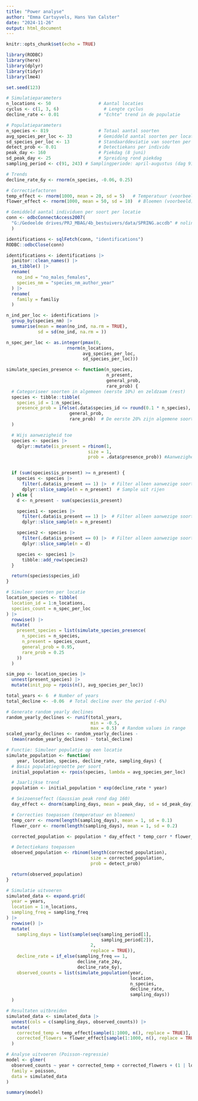 ```yaml
---
title: "Power analyse"
author: "Emma Cartuyvels, Hans Van Calster"
date: "2024-11-26"
output: html_document
---
```


```r
knitr::opts_chunk$set(echo = TRUE)

library(RODBC)
library(here)
library(dplyr)
library(tidyr)
library(lme4)

set.seed(123)
```

```r
# Simulatieparameters
n_locations <- 50                  # Aantal locaties
cyclus <- c(1, 3, 6)                 # Lengte cyclus
decline_rate <- 0.01               # "Echte" trend in de populatie

# Populatieparameters
n_species <- 819                   # Totaal aantal soorten
avg_species_per_loc <- 33          # Gemiddeld aantal soorten per locatie
sd_species_per_loc <- 13           # Standaarddeviatie van soorten per locatie
detect_prob <- 0.01                # Detectiekans per individu
peak_day <- 160                    # Piekdag (8 juni)
sd_peak_day <- 25                  # Spreiding rond piekdag
sampling_period <- c(91, 243) # Samplingperiode: april-augustus (dag 91 tot 243)

# Trends
decline_rate_6y <- rnorm(n_species, -0.06, 0.25)

# Correctiefactoren
temp_effect <- rnorm(1000, mean = 20, sd = 5)   # Temperatuur (voorbeeld)
flower_effect <- rnorm(1000, mean = 50, sd = 10)  # Bloemen (voorbeeld)
```

```r
# Gemiddeld aantal individuen per soort per locatie
conn <- odbcConnectAccess2007(
  "G:/Gedeelde drives/PRJ_MBAG/4b_bestuivers/data/SPRING.accdb" # nolint
  )

identifications <- sqlFetch(conn, "identifications")
RODBC::odbcClose(conn)

identifications <- identifications |>
  janitor::clean_names() |>
  as_tibble() |>
  rename(
    no_ind = "no_males_females",
    species_nm = "species_nm_author_year"
  ) |>
  rename(
    family = familiy
  )

n_ind_per_loc <- identifications |>
  group_by(species_nm) |>
  summarise(mean = mean(no_ind, na.rm = TRUE),
            sd = sd(no_ind, na.rm = ))
```

```r
n_spec_per_loc <- as.integer(pmax(0,
                       rnorm(n_locations,
                             avg_species_per_loc,
                             sd_species_per_loc)))
```

```r
simulate_species_presence <- function(n_species,
                                      n_present,
                                      general_prob,
                                      rare_prob) {
  # Categoriseer soorten in algemeen (eerste 10%) en zeldzaam (rest)
  species <- tibble::tibble(
    species_id = 1:n_species,
    presence_prob = ifelse(.data$species_id <= round(0.1 * n_species),
                        general_prob,
                        rare_prob)  # De eerste 20% zijn algemene soorten
  )

  # Wijs aanwezigheid toe
  species <- species |>
    dplyr::mutate(is_present = rbinom(1,
                               size = 1,
                               prob = .data$presence_prob)) #Aanwezigheidsstatus


  if (sum(species$is_present) >= n_present) {
    species <- species |>
      filter(.data$is_present == 1) |>  # Filter alleen aanwezige soorten
      dplyr::slice_sample(n = n_present)  # Sample uit rijen
  } else {
    d <- n_present - sum(species$is_present)

    species1 <- species |>
      filter(.data$is_present == 1) |>  # Filter alleen aanwezige soorten
      dplyr::slice_sample(n = n_present)

    species2 <- species |>
      filter(.data$is_present == 0) |>  # Filter alleen aanwezige soorten
      dplyr::slice_sample(n = d)

    species <- species1 |>
      tibble::add_row(species2)
  }

  return(species$species_id)
}

# Simuleer soorten per locatie
location_species <- tibble(
  location_id = 1:n_locations,
  species_count = n_spec_per_loc
) |>
  rowwise() |>
  mutate(
    present_species = list(simulate_species_presence(
      n_species = n_species,
      n_present = species_count,
      general_prob = 0.95,
      rare_prob = 0.25
    ))
  )
```

```r
sim_pop <- location_species |>
  unnest(present_species) |>
  mutate(init_pop = rpois(n(), avg_species_per_loc))
```


```r

total_years <- 6  # Number of years
total_decline <- -0.06  # Total decline over the period (-6%)

# Generate random yearly declines
random_yearly_declines <- runif(total_years,
                                min = -0.5,
                                max = 0.5)  # Random values in range
scaled_yearly_declines <- random_yearly_declines -
  (mean(random_yearly_declines) - total_decline)


```







```r
# Functie: Simuleer populatie op een locatie
simulate_population <- function(
    year, location, species, decline_rate, sampling_days) {
  # Basis populatiegrootte per soort
  initial_population <- rpois(species, lambda = avg_species_per_loc)

  # Jaarlijkse trend
  population <- initial_population * exp(decline_rate * year)

  # Seizoenseffect (Gaussian peak rond dag 160)
  day_effect <- dnorm(sampling_days, mean = peak_day, sd = sd_peak_day)

  # Correcties toepassen (temperatuur en bloemen)
  temp_corr <- rnorm(length(sampling_days), mean = 1, sd = 0.1)
  flower_corr <- rnorm(length(sampling_days), mean = 1, sd = 0.2)

  corrected_population <- population * day_effect * temp_corr * flower_corr

  # Detectiekans toepassen
  observed_population <- rbinom(length(corrected_population),
                                size = corrected_population,
                                prob = detect_prob)

  return(observed_population)
}

# Simulatie uitvoeren
simulated_data <- expand.grid(
  year = years,
  location = 1:n_locations,
  sampling_freq = sampling_freq
) |>
  rowwise() |>
  mutate(
    sampling_days = list(sample(seq(sampling_period[1],
                                    sampling_period[2]),
                                2,
                                replace = TRUE)),
    decline_rate = if_else(sampling_freq == 1,
                           decline_rate_24y,
                           decline_rate_6y),
    observed_counts = list(simulate_population(year,
                                               location,
                                               n_species,
                                               decline_rate,
                                               sampling_days))
  )

# Resultaten uitbreiden
simulated_data <- simulated_data |>
  unnest(cols = c(sampling_days, observed_counts)) |>
  mutate(
    corrected_temp = temp_effect[sample(1:1000, n(), replace = TRUE)],
    corrected_flowers = flower_effect[sample(1:1000, n(), replace = TRUE)]
  )

# Analyse uitvoeren (Poisson-regressie)
model <- glmer(
  observed_counts ~ year + corrected_temp + corrected_flowers + (1 | location),
  family = poisson,
  data = simulated_data
)

summary(model)
```

